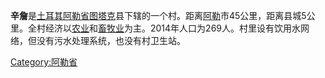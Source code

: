 '''辛詹'''是[[土耳其|土耳其]][[阿勒省|阿勒省]][[图塔克_(土耳其)|图塔克]]县下辖的一个村。距离[[阿勒|阿勒]]市45公里，距离县城5公里。全村经济以[[农业|农业]]和[[畜牧业|畜牧业]]为主。2014年人口为269人。村里设有饮用水网络，但没有污水处理系统，也没有村卫生站。

{{Turkey-geo-stub}}
[[Category:阿勒省|Category:阿勒省]]